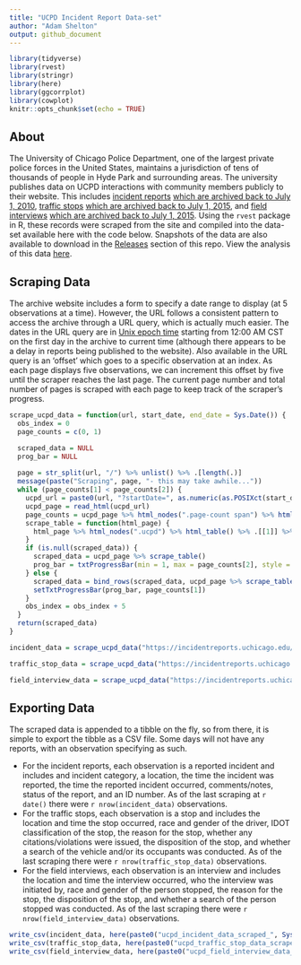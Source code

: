 ```yaml
---
title: "UCPD Incident Report Data-set"
author: "Adam Shelton"
output: github_document
---
```


```r
library(tidyverse)
library(rvest)
library(stringr)
library(here)
library(ggcorrplot)
library(cowplot)
knitr::opts_chunk$set(echo = TRUE)
```

## About
The University of Chicago Police Department, one of the largest private police forces in the United States, maintains a jurisdiction of tens of thousands of people in Hyde Park and surrounding areas. The university publishes data on UCPD interactions with community members publicly to their website. This includes [incident reports](https://safety-security.uchicago.edu/police/data_information/daily_crime_fire_log/) [which are archived back to July 1, 2010](https://incidentreports.uchicago.edu/incidentReportArchive.php), [traffic stops](https://safety-security.uchicago.edu/police/data_information/traffic_stops/) [which are archived back to July 1, 2015](https://incidentreports.uchicago.edu/trafficStopsArchive.php), and [field interviews](https://safety-security.uchicago.edu/police/data_information/field_interviews/) [which are archived back to July 1, 2015](https://incidentreports.uchicago.edu/fieldInterviewsArchive.php). Using the `rvest` package in R, these records were scraped from the site and compiled into the data-set available here with the code below. Snapshots of the data are also available to download in the [Releases](https://github.com/tonofshell/ucpd-incident-data/releases) section of this repo. View the analysis of this data [here](analysis.md).

## Scraping Data

The archive website includes a form to specify a date range to display (at 5 observations at a time). However, the URL follows a consistent pattern to access the archive through a URL query, which is actually much easier. The dates in the URL query are in [Unix epoch time](https://www.epochconverter.com/) starting from 12:00 AM CST on the first day in the archive to current time (although there appears to be a delay in reports being published to the website). Also available in the URL query is an 'offset' which goes to a specific observation at an index. As each page displays five observations, we can increment this offset by five until the scraper reaches the last page. The current page number and total number of pages is scraped with each page to keep track of the scraper's progress.

```r
scrape_ucpd_data = function(url, start_date, end_date = Sys.Date()) {
  obs_index = 0
  page_counts = c(0, 1)

  scraped_data = NULL
  prog_bar = NULL
  
  page = str_split(url, "/") %>% unlist() %>% .[length(.)]
  message(paste("Scraping", page, "- this may take awhile..."))
  while (page_counts[1] < page_counts[2]) {
    ucpd_url = paste0(url, "?startDate=", as.numeric(as.POSIXct(start_date)), "&endDate=", as.numeric(as.POSIXct(end_date)), "&offset=", obs_index)
    ucpd_page = read_html(ucpd_url)
    page_counts = ucpd_page %>% html_nodes(".page-count span") %>% html_text() %>% str_split("/") %>% unlist() %>% str_squish() %>% as.numeric()
    scrape_table = function(html_page) {
      html_page %>% html_nodes(".ucpd") %>% html_table() %>% .[[1]] %>% as_tibble() %>% mutate_all(as.character)
    }
    if (is.null(scraped_data)) {
      scraped_data = ucpd_page %>% scrape_table()
      prog_bar = txtProgressBar(min = 1, max = page_counts[2], style = 3)
    } else {
      scraped_data = bind_rows(scraped_data, ucpd_page %>% scrape_table())
      setTxtProgressBar(prog_bar, page_counts[1])
    }
    obs_index = obs_index + 5
  }
  return(scraped_data)
}

incident_data = scrape_ucpd_data("https://incidentreports.uchicago.edu/incidentReportArchive.php", "2010-07-01")

traffic_stop_data = scrape_ucpd_data("https://incidentreports.uchicago.edu/trafficStopsArchive.php", "2015-07-01")

field_interview_data = scrape_ucpd_data("https://incidentreports.uchicago.edu/fieldInterviewsArchive.php", "2015-07-01")
```

## Exporting Data

The scraped data is appended to a tibble on the fly, so from there, it is simple to export the tibble as a CSV file. Some days will not have any reports, with an observation specifying as such.


- For the incident reports, each observation is a reported incident and includes and incident category, a location, the time the incident was reported, the time the reported incident occurred, comments/notes, status of the report, and an ID number. As of the last scraping at `r date()` there were `r nrow(incident_data)` observations.
- For the traffic stops, each observation is a stop and includes the location and time the stop occurred, race and gender of the driver, IDOT classification of the stop, the reason for the stop, whether any citations/violations were issued, the disposition of the stop, and whether a search of the vehicle and/or its occupants was conducted. As of the last scraping there were `r nrow(traffic_stop_data)` observations.
- For the field interviews, each observation is an interview and includes the location and time the interview occurred, who the interview was initiated by, race and gender of the person stopped, the reason for the stop, the disposition of the stop, and whether a search of the person stopped was conducted. As of the last scraping there were `r nrow(field_interview_data)` observations.

```r
write_csv(incident_data, here(paste0("ucpd_incident_data_scraped_", Sys.Date(), ".csv")))
write_csv(traffic_stop_data, here(paste0("ucpd_traffic_stop_data_scraped_", Sys.Date(), ".csv")))
write_csv(field_interview_data, here(paste0("ucpd_field_interview_data_scraped_", Sys.Date(), ".csv")))
```

